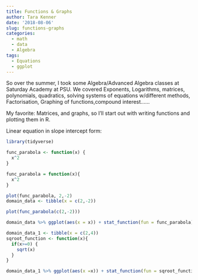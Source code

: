 ```yaml
---
title: Functions & Graphs
author: Tara Kenner
date: '2018-08-06'
slug: functions-graphs
categories:
  - math
  - data
  - Algebra
tags:
  - Equations
  - ggplot
---
```


So over the summer, I took some Algebra/Advanced Algebra classes at Saturday Academy at PSU.  We covered Exponents, Logarithms, matrices, polynomials, quadratics, solving systems of equations w/different methods, Factorisation, Graphing of functions,compound interest......

My favorite: Matrices, and graphs, so I'll start out with writing functions and plotting them in R.

Linear equation in slope intercept form:

```r
library(tidyverse)

func_parabola <- function(x) {
  x^2
}

func_parabola = function(x){
  x^2
}

plot(func_parabola, 2,-2)
domain_data <- tibble(x = c(2,-2))

plot(func_parabola(c(2,-2)))

domain_data %>% ggplot(aes(x = x)) + stat_function(fun = func_parabola)

```

```r

domain_data_1 <- tibble(x = c(2,4))
sqroot_function <- function(x){
  if(x>=0) {
    sqrt(x)
  }
}

domain_data_1 %>% ggplot(aes(x =x)) + stat_function(fun = sqroot_function)


```

